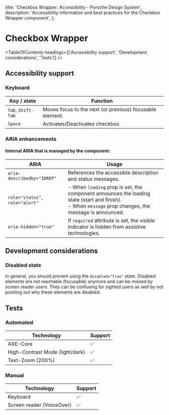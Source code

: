 
  title: 'Checkbox Wrapper: Accessibility - Porsche Design System',
  description: 'Accessibility information and best practices for the Checkbox Wrapper component',
};

# Checkbox Wrapper <ComponentStatus tagName="p-checkbox-wrapper"></ComponentStatus>

<TableOfContents headings={['Accessibility support', 'Development considerations', 'Tests']} />

## Accessibility support

### Keyboard

| Key / state        | Function                                                 |
| ------------------ | -------------------------------------------------------- |
| `Tab`, `Shift-Tab` | Moves focus to the next (or previous) focusable element. |
| `Space`            | Activates/Deactivates checkbox.                          |

### ARIA enhancements

#### Internal **ARIA** that is managed by the component:

| ARIA                            | Usage                                                                                                                                                    |
| ------------------------------- | -------------------------------------------------------------------------------------------------------------------------------------------------------- |
| `aria-describedby="IDREF"`      | References the accessible description and status messages.                                                                                               |
| `role="status"`, `role="alert"` | - When `loading` prop is set, the component announces the loading state (start and finish).<br/>- When `message` prop changes, the message is announced. |
| `aria-hidden="true"`            | If `required` attribute is set, the visible indicator is hidden from assistive technologies.                                                             |

## Development considerations

### Disabled state

In general, you should prevent using the `disabled="true"` state. Disabled elements are not reachable (focusable)
anymore and can be missed by screen reader users. They can be confusing for sighted users as well by not pointing out
why these elements are disabled.

## Tests

### Automated

| Technology                      | Support |
| ------------------------------- | ------- |
| AXE-Core                        | ✅      |
| High-Contrast Mode (light/dark) | ✅      |
| Text-Zoom (200%)                | ✅      |

### Manual

| Technology                | Support |
| ------------------------- | ------- |
| Keyboard                  | ✅      |
| Screen reader (VoiceOver) | ✅      |
